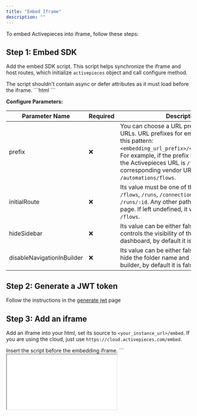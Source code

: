 ```yaml
---
title: "Embed Iframe"
description: ""
---
```


To embed Activepieces into iframe, follow these steps:

## Step 1: Embed SDK

Add the embed SDK script. This script helps synchronize the iframe and host routes, which initialize `activepieces` object and call configure method.


<Tip>
The script shouldn't contain async or defer attributes as it must load before the iframe.
</Tip>
```html
<script src="https://cdn.activepieces.com/sdk/embed-sdk.js">
</script>
<script>
activepieces.configure({
    prefix:"/",
    initialRoute: "/flows",
    hideSidebar:true
})
</script>
```

**Configure Parameters:**

| Parameter Name | Required | Description |
| --- | --- | --- |
| prefix | ❌ | You can choose a URL prefix for generating URLs. URL prefixes for embedding follow this pattern: `<embedding_url_prefix>/<Activepieces_url>`. For example, if the prefix is `/automation` and the Activepieces URL is `/flows`, the corresponding vendor URL will be `/automations/flows`.
| initialRoute | ❌ | Its value must be one of the following: `/flows`, `/runs`, `/connections`, `/flows/:id`, `/runs/:id`. Any other path will result in a 404 page. If left undefined, it will redirect to `/flows`.
| hideSidebar | ❌ | Its value can be either false or true, and it controls the visibility of the sidebar in the dashboard, by default it is false.
| disableNavigationInBuilder | ❌ | Its value can be either false or true, and it hide the folder name and back button in the builder, by default it is false.


## Step 2: Generate a JWT token
Follow the instructions in the [generate jwt](./generate-jwt) page

## Step 3: Add an iframe

Add an iframe into your html, set its source to `<your_instance_url>/embed`. If you are using the cloud, just use `https://cloud.activepieces.com/embed`.

<Tip>
Insert the script before the embedding iframe.
</Tip>
```
<iframe src="<your_instance_url>/embed?jwtToken=YOUR_GENERATED_TOKEN" >
```

**Query Parameters:**
| Parameter Name | Required | Description |
| --- | --- | --- |
| jwtToken | ✅ | To create the JWT token, refer to [this guide](/admin-console/managed-users).

